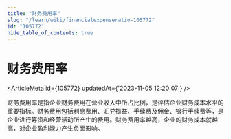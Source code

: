 ```yaml
---
title: "财务费用率"
slug: "/learn/wiki/financialexpenseratio-105772"
id: "105772"
hide_table_of_contents: true
---
```



# 财务费用率

<ArticleMeta id={105772} updatedAt={'2023-11-05 12:20:07'} />
<div className='border-solid border-b border-t-0 my-4 border-[var(--ifm-color-gray-300)]' />

财务费用率是指企业财务费用在营业收入中所占比例，是评估企业财务成本水平的重要指标。财务费用包括利息费用、汇兑损益、手续费及佣金、银行手续费等，是企业进行筹资和经营活动所产生的费用。财务费用率越高，企业的财务成本就越高，对企业盈利能力产生负面影响。
